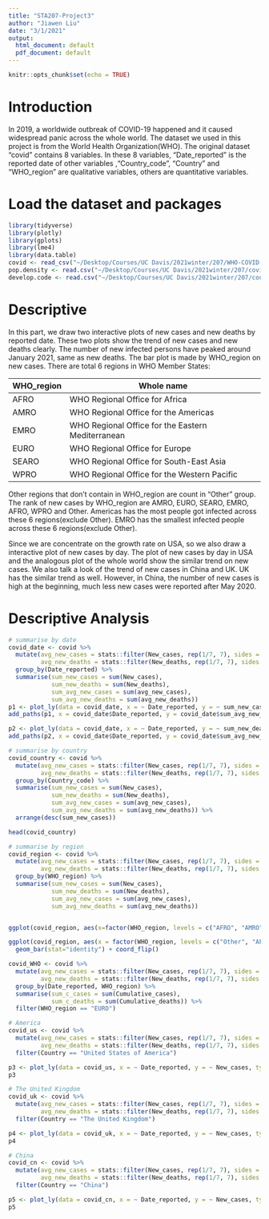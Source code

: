 ```yaml
---
title: "STA207-Project3"
author: "Jiawen Liu"
date: "3/1/2021"
output:
  html_document: default
  pdf_document: default
---
```


```r
knitr::opts_chunk$set(echo = TRUE)
```
# Introduction
In 2019, a worldwide outbreak of COVID-19 happened and it caused widespread panic across the whole world. The dataset we used in this project is from the World Health Organization(WHO). The original dataset "covid" contains 8 variables. In these 8 variables, "Date_reported" is the reported date of other variables ,"Country_code", "Country" and "WHO_region" are qualitative variables, others are quantitative variables. 

# Load the dataset and packages
```r
library(tidyverse)
library(plotly)
library(gplots)
library(lme4)
library(data.table)
covid <- read_csv("~/Desktop/Courses/UC Davis/2021winter/207/WHO-COVID-19-global-data.csv")
pop.density <- read.csv("~/Desktop/Courses/UC Davis/2021winter/207/covid-19-death-rate-vs-population-density.csv")
develop.code <- read.csv("~/Desktop/Courses/UC Davis/2021winter/207/country-codes.csv")
```

# Descriptive 
In this part, we draw two interactive plots of new cases and new deaths by reported date. These two plots show the trend of new cases and new deaths clearly. The number of new infected persons have peaked around January 2021, same as new deaths. The bar plot is made by WHO_region on new cases. There are total 6 regions in WHO Member States:

| WHO_region   | Whole name |
| ----------- | ----------- |
| AFRO  | WHO Regional Office for Africa |
| AMRO  | WHO Regional Office for the Americas |
| EMRO  | WHO Regional Office for the Eastern Mediterranean |
| EURO  | WHO Regional Office for Europe |
| SEARO | WHO Regional Office for South-East Asia |
| WPRO  | WHO Regional Office for the Western Pacific |
Other regions that don't contain in WHO_region are count in "Other" group. The rank of new cases by WHO_region are AMRO, EURO, SEARO, EMRO, AFRO, WPRO and Other. Americas has the most people got infected across these 6 regions(exclude Other). EMRO has the smallest infected people across these 6 regions(exclude Other).  

Since we are concentrate on the growth rate on USA, so we also draw a interactive plot of new cases by day. The plot of new cases by day in USA and the analogous plot of the whole world show the similar trend on new cases. We also talk a look of the trend of new cases in China and UK. UK has the similar trend as well. However, in China, the number of new cases is high at the beginning, much less new cases were reported after May 2020.

# Descriptive Analysis
```r
# summarise by date
covid_date <- covid %>% 
  mutate(avg_new_cases = stats::filter(New_cases, rep(1/7, 7), sides = 1),
         avg_new_deaths = stats::filter(New_deaths, rep(1/7, 7), sides = 1)) %>% 
  group_by(Date_reported) %>% 
  summarise(sum_new_cases = sum(New_cases),
            sum_new_deaths = sum(New_deaths),
            sum_avg_new_cases = sum(avg_new_cases),
            sum_avg_new_deaths = sum(avg_new_deaths))
p1 <- plot_ly(data = covid_date, x = ~ Date_reported, y = ~ sum_new_cases, type = "bar", name = "new cases")
add_paths(p1, x = covid_date$Date_reported, y = covid_date$sum_avg_new_cases, name = "7 day average")

p2 <- plot_ly(data = covid_date, x = ~ Date_reported, y = ~ sum_new_deaths, type = "bar", name = "new deaths")
add_paths(p2, x = covid_date$Date_reported, y = covid_date$sum_avg_new_deaths, name = "7 day average")

# summarise by country
covid_country <- covid %>% 
  mutate(avg_new_cases = stats::filter(New_cases, rep(1/7, 7), sides = 1),
         avg_new_deaths = stats::filter(New_deaths, rep(1/7, 7), sides = 1)) %>% 
  group_by(Country_code) %>% 
  summarise(sum_new_cases = sum(New_cases),
            sum_new_deaths = sum(New_deaths),
            sum_avg_new_cases = sum(avg_new_cases),
            sum_avg_new_deaths = sum(avg_new_deaths)) %>% 
  arrange(desc(sum_new_cases))

head(covid_country)

# summarise by region
covid_region <- covid %>% 
  mutate(avg_new_cases = stats::filter(New_cases, rep(1/7, 7), sides = 1),
         avg_new_deaths = stats::filter(New_deaths, rep(1/7, 7), sides = 1)) %>% 
  group_by(WHO_region) %>% 
  summarise(sum_new_cases = sum(New_cases),
            sum_new_deaths = sum(New_deaths),
            sum_avg_new_cases = sum(avg_new_cases),
            sum_avg_new_deaths = sum(avg_new_deaths))


ggplot(covid_region, aes(x=factor(WHO_region, levels = c("AFRO", "AMRO", "EMRO",  "EURO", "SEARO", "WPRO", "Other")), y=sum_new_cases, group = 1)) + geom_point(aes(color = WHO_region)) + geom_line(color = "grey") + xlab("WHO_region")

ggplot(covid_region, aes(x = factor(WHO_region, levels = c("Other", "AFRO", "AMRO", "EMRO",  "EURO", "SEARO", "WPRO")),y=sum_new_cases, fill = WHO_region)) + 
  geom_bar(stat="identity") + coord_flip()

covid_WHO <- covid %>% 
  mutate(avg_new_cases = stats::filter(New_cases, rep(1/7, 7), sides = 1),
         avg_new_deaths = stats::filter(New_deaths, rep(1/7, 7), sides = 1)) %>% 
  group_by(Date_reported, WHO_region) %>% 
  summarise(sum_c_cases = sum(Cumulative_cases),
            sum_c_deaths = sum(Cumulative_deaths)) %>% 
  filter(WHO_region == "EURO")

# America
covid_us <- covid %>% 
  mutate(avg_new_cases = stats::filter(New_cases, rep(1/7, 7), sides = 1),
         avg_new_deaths = stats::filter(New_deaths, rep(1/7, 7), sides = 1)) %>% 
  filter(Country == "United States of America")

p3 <- plot_ly(data = covid_us, x = ~ Date_reported, y = ~ New_cases, type = "bar", name = "new cases")
p3

# The United Kingdom
covid_uk <- covid %>% 
  mutate(avg_new_cases = stats::filter(New_cases, rep(1/7, 7), sides = 1),
         avg_new_deaths = stats::filter(New_deaths, rep(1/7, 7), sides = 1)) %>% 
  filter(Country == "The United Kingdom")

p4 <- plot_ly(data = covid_uk, x = ~ Date_reported, y = ~ New_cases, type = "bar", name = "new cases")
p4

# China
covid_cn <- covid %>% 
  mutate(avg_new_cases = stats::filter(New_cases, rep(1/7, 7), sides = 1),
         avg_new_deaths = stats::filter(New_deaths, rep(1/7, 7), sides = 1)) %>% 
  filter(Country == "China")

p5 <- plot_ly(data = covid_cn, x = ~ Date_reported, y = ~ New_cases, type = "bar", name = "new cases")
p5
```